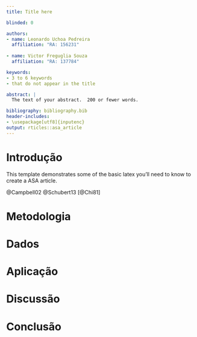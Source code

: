 ```yaml
---
title: Title here

blinded: 0

authors: 
- name: Leonardo Uchoa Pedreira
  affiliation: "RA: 156231"
  
- name: Victor Freguglia Souza
  affiliation: "RA: 137784"

keywords:
- 3 to 6 keywords
- that do not appear in the title

abstract: |
  The text of your abstract.  200 or fewer words.

bibliography: bibliography.bib
header-includes:
- \usepackage[utf8]{inputenc}
output: rticles::asa_article
---
```


# Introdução

This template demonstrates some of the basic latex you'll need to know to create a ASA article.

\section{Verifications}

@Campbell02 @Schubert13 [@Chi81]

# Metodologia

# Dados

# Aplicação

# Discussão

# Conclusão